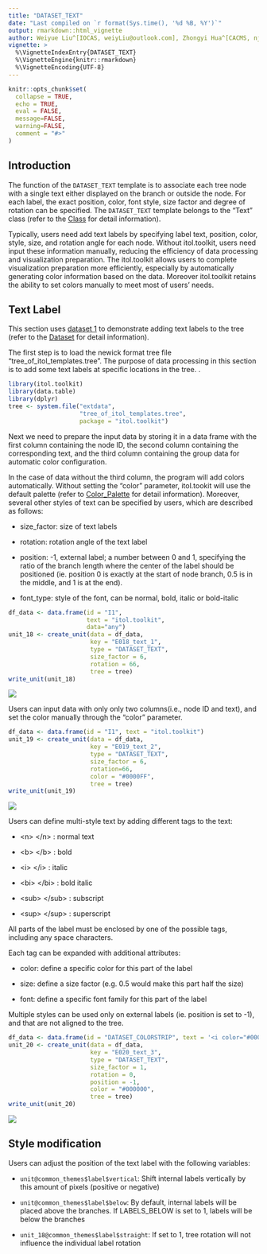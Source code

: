 ```yaml
---
title: "DATASET_TEXT"
date: "Last compiled on `r format(Sys.time(), '%d %B, %Y')`"
output: rmarkdown::html_vignette
author: Weiyue Liu^[IOCAS, weiyLiu@outlook.com], Zhongyi Hua^[CACMS, njbxhzy@hotmail.com], Tong Zhou^[IOCAS, tongzhou2017@gmail.com]
vignette: >
  %\VignetteIndexEntry{DATASET_TEXT}
  %\VignetteEngine{knitr::rmarkdown}
  %\VignetteEncoding{UTF-8}
---
```


```r
knitr::opts_chunk$set(
  collapse = TRUE,
  echo = TRUE,
  eval = FALSE,
  message=FALSE,
  warning=FALSE,
  comment = "#>"
)
```

## Introduction
The function of the `DATASET_TEXT` template is to associate each tree node with a single text either displayed on the branch or outside the node. For each label, the exact position, color, font style, size factor and degree of rotation can be specified.  The `DATASET_TEXT` template belongs to the "Text" class (refer to the [Class]() for detail information).

Typically, users need add text labels by specifying label text, position, color, style, size, and rotation angle for each node. Without itol.toolkit, users need input these information manually, reducing the efficiency of data processing and visualization preparation. The itol.toolkit allows users to complete visualization preparation more efficiently, especially by automatically generating color information based on the data. Moreover itol.toolkit retains the ability to set colors manually to meet most of users' needs.

## Text Label
This section uses [dataset 1](https://github.com/TongZhou2017/itol.toolkit/tree/master/inst/extdata/dataset1) to demonstrate adding text labels to the tree (refer to the  [Dataset](https://tongzhou2017.github.io/itol.toolkit/articles/Datasets.html) for detail information).

The first step is to load the newick format tree file "tree_of_itol_templates.tree". The purpose of data processing in this section is to add some text labels at specific locations in the tree. .
```r
library(itol.toolkit)
library(data.table)
library(dplyr)
tree <- system.file("extdata",
                    "tree_of_itol_templates.tree",
                    package = "itol.toolkit")
```
Next we need to prepare the input data by storing it in a data frame with the first column containing the  node ID, the second column containing the corresponding text, and the third column containing the group data for automatic color configuration. 

In the case of data without the third column, the program will add colors automatically. Without setting the "color" parameter, itol.tookit will use the default palette (refer to [Color_Palette](链接) for detail information). Moreover, several other styles of text can be specified by users, which are described as follows:

- size_factor: size of text labels

- rotation: rotation angle of the text label

- position: -1, external label; a number between 0 and 1, specifying the ratio of the branch length where the center of the label should be positioned (ie. position 0 is exactly at the start of node branch, 0.5 is in the middle, and 1 is at the end).

- font_type: style of the font, can be normal, bold, italic or bold-italic
```r
df_data <- data.frame(id = "I1",
                      text = "itol.toolkit",
                      data="any")
unit_18 <- create_unit(data = df_data,
                       key = "E018_text_1",
                       type = "DATASET_TEXT",
                       size_factor = 6,
                       rotation = 66,
                       tree = tree)
write_unit(unit_18)
```

![](images/DATASET_TEXT_1.png)

Users can input data with only only two columns(i.e., node ID and text), and set the color manually through the "color" parameter.
```r
df_data <- data.frame(id = "I1", text = "itol.toolkit")
unit_19 <- create_unit(data = df_data,
                       key = "E019_text_2",
                       type = "DATASET_TEXT",
                       size_factor = 6,
                       rotation=66,
                       color = "#0000FF",
                       tree = tree)
write_unit(unit_19)
```

![](images/DATASET_TEXT_2.png)

Users can define multi-style text by adding different tags to the text:

- \<n> \</n> : normal text

- \<b> \</b> : bold

- \<i> \</i> : italic

- \<bi> \</bi> : bold italic

- \<sub> \</sub> : subscript

- \<sup> \</sup> : superscript

All parts of the label must be enclosed by one of the possible tags, including any space characters.

Each tag can be expanded with additional attributes:

- color: define a specific color for this part of the label

- size: define a size factor (e.g. 0.5 would make this part half the size)

- font: define a specific font family for this part of the label

Multiple styles can be used only on external labels (ie. position is set to -1), and that are not aligned to the tree.
```r
df_data <- data.frame(id = "DATASET_COLORSTRIP", text = '<i color="#0000FF">itol.</i><b>toolkit</b>')
unit_20 <- create_unit(data = df_data,
                       key = "E020_text_3",
                       type = "DATASET_TEXT",
                       size_factor = 1,
                       rotation = 0,
                       position = -1,
                       color = "#000000",
                       tree = tree)
write_unit(unit_20)
```

![](images/DATASET_TEXT_3.png)

## Style modification
Users can adjust the position of the text label with the following variables:

- `unit@common_themes$label$vertical`: Shift internal labels vertically by this amount of pixels (positive or negative)

- `unit@common_themes$label$below`: By default, internal labels will be placed above the branches. If LABELS_BELOW is set to 1, labels will be below the branches

- `unit_18@common_themes$label$straight`: If set to 1, tree rotation will not influence the individual label rotation
